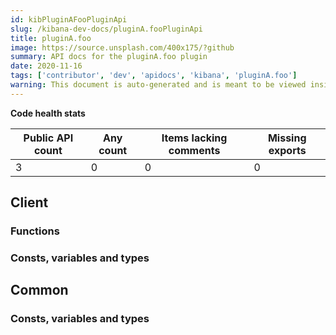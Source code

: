 ```yaml
---
id: kibPluginAFooPluginApi
slug: /kibana-dev-docs/pluginA.fooPluginApi
title: pluginA.foo
image: https://source.unsplash.com/400x175/?github
summary: API docs for the pluginA.foo plugin
date: 2020-11-16
tags: ['contributor', 'dev', 'apidocs', 'kibana', 'pluginA.foo']
warning: This document is auto-generated and is meant to be viewed inside our experimental, new docs system. Reach out in #docs-engineering for more info.
---
```






**Code health stats**

| Public API count  | Any count | Items lacking comments | Missing exports | 
|-------------------|-----------|------------------------|-----------------|
| 3 | 0 | 0 | 0 |

## Client

### Functions
<DocDefinitionList data={pluginAFooObj.client.functions}/>

### Consts, variables and types
<DocDefinitionList data={pluginAFooObj.client.misc}/>

## Common

### Consts, variables and types
<DocDefinitionList data={pluginAFooObj.common.misc}/>

